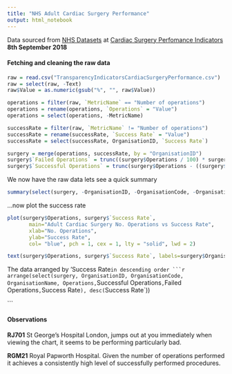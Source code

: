 ```yaml
---
title: "NHS Adult Cardiac Surgery Performance"
output: html_notebook
---
```


Data sourced from [NHS Datasets](https://www.nhs.uk/about-us/nhs-website-datasets/) at [Cardiac Surgery Perfomance Indicators](http://media.nhschoices.nhs.uk/data/foi/TransparencyIndicatorsCardiacSurgeryPerformance.csv) **8th September 2018**

#### Fetching and cleaning the raw data
```r
raw = read.csv("TransparencyIndicatorsCardiacSurgeryPerformance.csv")
raw = select(raw, -Text)
raw$Value = as.numeric(gsub("%", "", raw$Value))

operations = filter(raw, `MetricName` == "Number of operations")
operations = rename(operations, `Operations` = "Value")
operations = select(operations, -MetricName)

successRate = filter(raw, `MetricName` != "Number of operations")
successRate = rename(successRate, `Success Rate` = "Value")
successRate = select(successRate, OrganisationID, `Success Rate`)

surgery = merge(operations, successRate, by = "OrganisationID")
surgery$`Failed Operations` = trunc((surgery$Operations / 100) * surgery$`Success Rate`)
surgery$`Successful Operations` = trunc(surgery$Operations - ((surgery$Operations / 100) * surgery$`Success Rate`))

```

We now have the raw data lets see a quick summary
```r
summary(select(surgery, -OrganisationID, -OrganisationCode, -OrganisationName))
```

...now plot the success rate 

```r
plot(surgery$Operations, surgery$`Success Rate`,
       main="Adult Cardiac Surgery No. Operations vs Success Rate",
       xlab="No. Operations",
       ylab="Success Rate",
       col= "blue", pch = 1, cex = 1, lty = "solid", lwd = 2)

text(surgery$Operations, surgery$`Success Rate`, labels=surgery$OrganisationCode, cex= 0.5, pos=2)
```

The data arranged by 'Success Rate` in descending order
```r
arrange(select(surgery, OrganisationID, OrganisationCode, OrganisationName, Operations, `Successful Operations`, `Failed Operations`, `Success Rate`), desc(`Success Rate`))

```

#### Observations

**RJ701** St George's Hospital London, jumps out at you immediately when viewing the chart, it seems to be performing particularly bad.

**RGM21** Royal Papworth Hospital. Given the number of operations performed it achieves a consistently high level of successfully performed procedures. 
